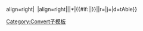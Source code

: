 <includeonly>align=right|{{formatnum:{{{1}}}}}&nbsp;{{{u}}}
|align=right|{{convert/{{#if:{{{2|}}}|{{{o}}}|{{{3}}}}}|{{{1}}}|{{{1}}}*{{{b}}}|{{#if:{{{2|}}}|{{{3|}}}|{{{4|}}}}}|{{{s|}}}|r={{{r}}}|j={{{j}}}|d=tAble}}</includeonly><noinclude>
[[Category:Convert子模板]]
</noinclude>